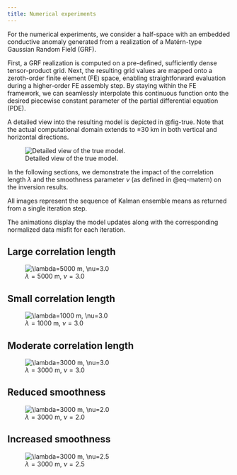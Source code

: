 ```yaml
---
title: Numerical experiments
---
```



For the numerical experiments, we consider a half-space with an embedded conductive anomaly generated from a realization of a Matérn-type Gaussian Random Field (GRF).

First, a GRF realization is computed on a pre-defined, sufficiently dense tensor-product grid. Next, the resulting grid values are mapped onto a zeroth-order finite element (FE) space, enabling straightforward evaluation during a higher-order FE assembly step. By staying within the FE framework, we can seamlessly interpolate this continuous function onto the desired piecewise constant parameter of the partial differential equation (PDE).

A detailed view into the resulting model is depicted in @fig-true. Note that the actual computational domain extends to $\pm 30$ km in both vertical and horizontal directions.

![Detailed view of the true model.](images/smallmodel_grf.png){#fig-true}

In the following sections, we demonstrate the impact of the correlation length $\lambda$ and the smoothness parameter $\nu$ (as defined in @eq-matern) on the inversion results.

All images represent the sequence of Kalman ensemble means as returned from a single iteration step.

The animations display the model updates along with the corresponding normalized data misfit for each iteration.

## Large correlation length
![$\lambda=5000$ m, $\nu=3.0$](images/model_anim_050.gif){#fig-050}


## Small correlation length
![$\lambda=1000$ m, $\nu=3.0$](images/model_anim_051.gif){#fig-051}

## Moderate correlation length
![$\lambda=3000$ m, $\nu=3.0$](images/model_anim_052.gif){#fig-052}

## Reduced smoothness
![$\lambda=3000$ m, $\nu=2.0$](images/model_anim_053.gif){#fig-053}

## Increased smoothness
![$\lambda=3000$ m, $\nu=2.5$](images/model_anim_054.gif){#fig-054}

